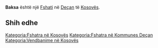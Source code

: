 {{Fshat në Kosovës
 | Emri                = Baksa
 | EmriAlt                = Baksa
 | Emri (Rasa dhanore) = 
 | Figura              = 
 | Shteti              = Kosovës
 | Komuna              = Deçan
 | Kodi postar         = 
 | Sipërfaqja          = 

 | Popullsia           = 

 | Regj. i popullsisë  = 
 | Dend. e popullsisë  = 
 | Faqja zyrtare       = 
 <!--- Koordinatat ----> 
 | Gjerësia            = 42.48611
 | Gjatësia            = 20.31222
 | Lartësia            = 
}}
'''Baksa''' është një [[Fshati]] në [[Deçan]] të [[Kosovës]].

<!-- == Gjeografia == -->
<!-- == Historia == -->
<!-- == Demografia == -->
== Shih edhe ==
{{Komuna Deçan}}
{{Kosovo-Administrata-Cung}}

[[Kategoria:Fshatra në Kosovës]]
[[Kategoria:Fshatra në Kommunes Deçan]]
[[Kategoria:Vendbanime në Kosovës]]
